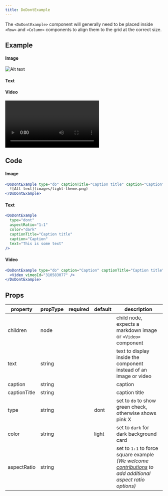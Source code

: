 ```yaml
---
title: DoDontExample
---
```


<PageDescription>

The `<DoDontExample>` component will generally need to be placed inside `<Row>` and `<Column>` components to align them to the grid at the correct size.

</PageDescription>

## Example

<Row>
<Column colMd={4} colLg={4}>

#### Image

<DoDontExample type="do" captionTitle="Caption title" caption="Caption">

![Alt text](./images/light-theme.png)

</DoDontExample>
</Column>
<Column colMd={4} colLg={4}>

#### Text

<DoDontExample type="dont" aspectRatio="1:1"  color="dark" captionTitle="Caption title" caption="Caption" text="This is some text" />
</Column>
</Row>
<Row>
<Column colLg={8}>

#### Video

<DoDontExample type="do" caption="Caption" captionTitle="Caption title">

<Video title="Video example" vimeoId="310583077" />

</DoDontExample>
</Column>
</Row>

## Code

#### Image

```jsx path=components/DoDontExample/DoDontExample.js src=https://github.com/carbon-design-system/gatsby-theme-carbon/tree/master/packages/gatsby-theme-carbon/src/components/DoDontExample
<DoDontExample type="do" captionTitle="Caption title" caption="Caption">
  ![Alt text](images/light-theme.png)
</DoDontExample>
```

#### Text

```jsx path=components/DoDontExample/DoDontExample.js src=https://github.com/carbon-design-system/gatsby-theme-carbon/tree/master/packages/gatsby-theme-carbon/src/components/DoDontExample
<DoDontExample
  type="dont"
  aspectRatio="1:1"
  color="dark"
  captionTitle="Caption title"
  caption="Caption"
  text="This is some text"
/>
```

#### Video

```jsx path=components/DoDontExample/DoDontExample.js src=https://github.com/carbon-design-system/gatsby-theme-carbon/tree/master/packages/gatsby-theme-carbon/src/components/DoDontExample
<DoDontExample type="do" caption="Caption" captionTitle="Caption title">
  <Video vimeoId="310583077" />
</DoDontExample>
```

## Props

| property     | propType | required | default | description                                                                                                                                                                                                                                        |
| ------------ | -------- | -------- | ------- | -------------------------------------------------------------------------------------------------------------------------------------------------------------------------------------------------------------------------------------------------- |
| children     | node     |          |         | child node, expects a markdown image or `<Video>` component                                                                                                                                                                                        |
| text         | string   |          |         | text to display inside the component instead of an image or video                                                                                                                                                                                  |
| caption      | string   |          |         | caption                                                                                                                                                                                                                                            |
| captionTitle | string   |          |         | caption title                                                                                                                                                                                                                                      |
| type         | string   |          | dont    | set to `do` to show green check, otherwise shows pink X                                                                                                                                                                                            |
| color        | string   |          | light   | set to `dark` for dark background card                                                                                                                                                                                                             |
| aspectRatio  | string   |          |         | set to `1:1` to force square example <br/>_(We welcome [contributions](https://github.com/carbon-design-system/gatsby-theme-carbon/tree/master/packages/gatsby-theme-carbon/src/components/DoDontExample) to add additional aspect ratio options)_ |
